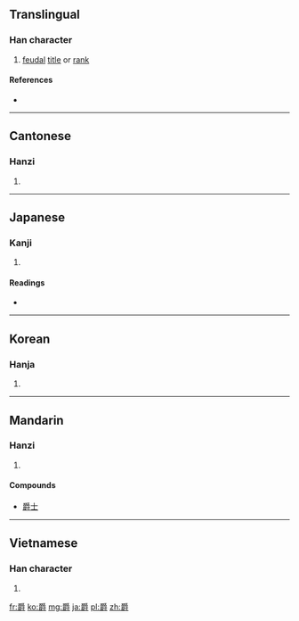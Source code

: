 ==Translingual==

===Han character===
{{Han char|rn=87|rad=爪|as=14|sn=18|four=2074<sub>6</sub>|canj=月田中戈 (BWLI)}}

# [[feudal]] [[title]] or [[rank]]

====References====
* {{Han ref|kx=0689.290|dkj=19710|dj=1102.280|hdz=32037.060|uh=7235|ud=29237|bh=C0EF|bd=49391}}

----

==Cantonese==

===Hanzi===
{{yue-hanzi|jyut=[[zoek3]]|y=jeuk3}}

# {{defn|lang=yue|sort=爪14}}

----

==Japanese==

===Kanji===
{{ja-kanji|grade=c|rs=爪14}}

# {{defn|lang=ja|sort=爪14}}

====Readings====
* {{ja-readings|on=[[しゃく]] (shaku)|kun=[[さかずき]] (sakazuki)}}

----

==Korean==

===Hanja===
{{ko-hanja|hangeul=작|eumhun=|rv=jak|mr=chak|y=cak}}

# {{defn|lang=ko|sort=爪14}}

----

==Mandarin==

===Hanzi===
{{cmn-hanzi|pin=[[jué]] ([[jue2]])|wg=chüeh<sup>2</sup>}}

# {{defn|lang=cmn|sort=爪14}}

====Compounds====
* [[爵士]]

----

==Vietnamese==
===Han character===
{{vi-hantu|[[tước]]|rs=爪14}}
# {{defn|lang=vi|sort=爪14}}

[[fr:爵]]
[[ko:爵]]
[[mg:爵]]
[[ja:爵]]
[[pl:爵]]
[[zh:爵]]